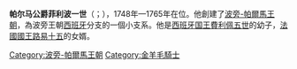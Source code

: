 {{unreferenced|time=2015-05-04T13:38:48+00:00}}
{{请求翻译|time=2015-05-04T13:38:48+00:00}}
{{Infobox royalty
| name            = 菲利波一世
| succession      = [[帕尔马公爵列表|帕尔马，皮亚琴察和瓜斯塔拉公爵]]
| image           = Felipe duque de Parma.jpg
| image_size = 250px
| caption         =
| reign           = 1748年10月18日 – 1765年7月18日
| predecessor     = 奥地利女大公[[玛丽娅·特蕾西娅|玛丽娅·特蕾西娅]]
| successor       = [[费迪南多一世_(帕尔马)|费迪南多一世]]
| spouse          = [[路易丝-伊丽莎白公主_(法国)|路易丝-伊丽莎白公主]]
| issue           = [[伊莎貝拉_(帕爾馬郡主)|奥地利大公夫人伊莎贝拉]]<br />[[费迪南多一世_(帕尔马)|费迪南多一世]]<br /> [[帕爾馬的瑪麗亞·路易莎|西班牙王后玛丽亚·路易莎]]
| house           = [[波旁－帕爾馬家族|波旁-帕尔马王朝]]
| father          = [[费利佩五世|费利佩五世]]
| mother          = [[埃丽莎贝塔·法尔内塞|埃丽莎贝塔·法尔内塞]]
| birth_date      = {{birth date|1720|3|15|df=y}}
| birth_place     = {{SPA}}[[马德里|马德里]][[马德里皇家城堡|马德里皇家城堡]]
| death_date      = {{death date and age|1765|07|18|1720|3|15|df=y}}
| death_place     = [[帕爾馬公國|帕爾馬公國]][[亚历山德里亚|亚历山德里亚]]
| full name = Felipe de Borbón y Farnesio
| religion = [[罗马天主教|罗马天主教]]
|}}

'''帕尔马公爵菲利波一世'''（{{lang-it|Filippo I di Parma}}；{{bd|1720年|3月15日|1765年|7月18日|catIdx=Philip}}），1748年—1765年在位。他創建了[[波旁－帕爾馬家族|波旁-帕爾馬王朝]]，為波旁王朝[[西班牙|西班牙]]分支的一個小支系。他是[[西班牙君主|西班牙国王]][[費利佩五世|費利佩五世]]的幼子，[[法国君主列表|法國國王]][[路易十五|路易十五]]的女婿。

{{Authority control}}
{{DEFAULTSORT: Filippo}}
[[Category:波旁-帕爾馬王朝|Category:波旁-帕爾馬王朝]]
[[Category:金羊毛騎士|Category:金羊毛騎士]]